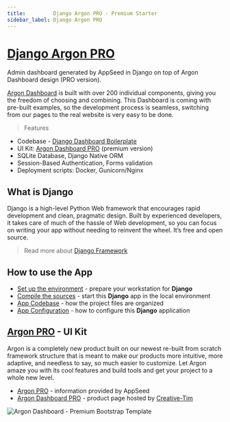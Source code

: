 ```yaml
---
title:         Django Argon PRO - Premium Starter
sidebar_label: Django Argon PRO
---
```


# [Django Argon PRO](https://appseed.us/product/argon-dashboard-pro/django/)

<SubHeading> Admin dashboard generated by AppSeed in Django on top of Argon Dashboard design (PRO version).</SubHeading>

[Argon Dashboard](https://appseed.us/product/argon-dashboard-pro/django/) is built with over 200 individual components, giving you the freedom of choosing and combining. 
This Dashboard is coming with pre-built examples, so the development process is seamless, switching from our pages to the real website is very easy to be done.

> Features

- Codebase - [Django Dashboard Boilerplate](../../boilerplate-code/starters/django-dashboard.mdx)
- UI Kit: [Argon Dashboard PRO](../../content/bootstrap-template/argon-dashboard-pro.mdx) (premium version)
- SQLite Database, Django Native ORM
- Session-Based Authentication, Forms validation
- Deployment scripts: Docker, Gunicorn/Nginx

## What is Django

Django is a high-level Python Web framework that encourages rapid development and clean, pragmatic design. Built by experienced developers, it takes care of much of the hassle of Web development, so you can focus on writing your app without needing to reinvent the wheel. It’s free and open source.

> Read more about [Django Framework](../../content/what-is/django.mdx)

## How to use the App

- [Set up the environment](../../boilerplate-code/starters/django-dashboard.mdx#environment-1) - prepare your workstation for **Django**
- [Compile the sources](../../boilerplate-code/starters/django-dashboard.mdx#build-the-app-1) - start this **Django** app in the local environment
- [App Codebase](../../boilerplate-code/starters/django-dashboard.mdx#app-codebase) - how the project files are organized
- [App Configuration](../../boilerplate-code/starters/django-dashboard.mdx#app-configuration) - how to configure this **Django** application

## [Argon PRO](../../content/bootstrap-template/argon-dashboard-pro.mdx) - UI Kit

Argon is a completely new product built on our newest re-built from scratch framework structure that is meant to make our products more intuitive, more adaptive, and needless to say, so much easier to customize. Let Argon amaze you with its cool features and build tools and get your project to a whole new level.

- [Argon PRO](../../content/bootstrap-template/argon-dashboard-pro.mdx) - information provided by AppSeed
- [Argon Dashboard PRO](https://bit.ly/39D2BLX) - product page hosted by [Creative-Tim](../../content/partners/creative-tim.mdx)

![Argon Dashboard - Premium Bootstrap Template](../../../static/assets/docs-cover-argon-pro.jpg)
